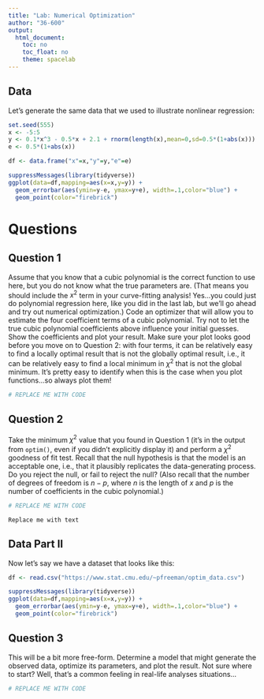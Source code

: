 ```yaml
---
title: "Lab: Numerical Optimization"
author: "36-600"
output: 
  html_document:
    toc: no
    toc_float: no
    theme: spacelab
---
```


## Data

Let's generate the same data that we used to illustrate nonlinear regression:
```r
set.seed(555)
x <- -5:5
y <- 0.1*x^3 - 0.5*x + 2.1 + rnorm(length(x),mean=0,sd=0.5*(1+abs(x)))
e <- 0.5*(1+abs(x))

df <- data.frame("x"=x,"y"=y,"e"=e)

suppressMessages(library(tidyverse))
ggplot(data=df,mapping=aes(x=x,y=y)) +
  geom_errorbar(aes(ymin=y-e, ymax=y+e), width=.1,color="blue") +
  geom_point(color="firebrick")
```

# Questions

## Question 1

Assume that you know that a cubic polynomial is the correct function to use here, but you do not know what the true parameters are. (That means you should include the $x^2$ term in your curve-fitting analysis! Yes...you could just do polynomial regression here, like you did in the last lab, but we'll go ahead and try out numerical optimization.) Code an optimizer that will allow you to estimate the four coefficient terms of a cubic polynomial. Try not to let the true cubic polynomial coefficients above influence your initial guesses. Show the coefficients and plot your result. Make sure your plot looks good before you move on to Question 2: with four terms, it can be relatively easy to find a locally optimal result that is not the globally optimal result, i.e., it can be relatively easy to find a local minimum in $\chi^2$ that is not the global minimum. It's pretty easy to identify when this is the case when you plot functions...so always plot them! 
```r
# REPLACE ME WITH CODE
```

## Question 2

Take the minimum $\chi^2$ value that you found in Question 1 (it's in the output from `optim()`, even if you didn't explicitly display it) and perform a $\chi^2$ goodness of fit test. Recall that the null hypothesis is that the model is an acceptable one, i.e., that it plausibly replicates the data-generating process. Do you reject the null, or fail to reject the null? (Also recall that the number of degrees of freedom is $n-p$, where $n$ is the length of $x$ and $p$ is the number of coefficients in the cubic polynomial.)
```r
# REPLACE ME WITH CODE
```
```
Replace me with text
```

## Data Part II

Now let's say we have a dataset that looks like this:
```r
df <- read.csv("https://www.stat.cmu.edu/~pfreeman/optim_data.csv")

suppressMessages(library(tidyverse))
ggplot(data=df,mapping=aes(x=x,y=y)) +
  geom_errorbar(aes(ymin=y-e, ymax=y+e), width=.1,color="blue") +
  geom_point(color="firebrick")
```

## Question 3

This will be a bit more free-form. Determine a model that might generate the observed data, optimize its parameters, and plot the result. Not sure where to start? Well, that's a common feeling in real-life analyses situations...
```r
# REPLACE ME WITH CODE
```


